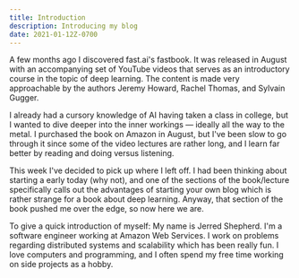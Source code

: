 ```yaml
---
title: Introduction
description: Introducing my blog
date: 2021-01-12Z-0700
---
```


A few months ago I discovered fast.ai's fastbook. It was released in August with an accompanying set of YouTube videos that serves as an introductory course in the topic of deep learning. The content is made very approachable by the authors Jeremy Howard, Rachel Thomas, and Sylvain Gugger.

I already had a cursory knowledge of AI having taken a class in college, but I wanted to dive deeper into the inner workings — ideally all the way to the metal. I purchased the book on Amazon in August, but I've been slow to go through it since some of the video lectures are rather long, and I learn far better by reading and doing versus listening.

This week I've decided to pick up where I left off. I had been thinking about starting a early today (why not), and one of the sections of the book/lecture specifically calls out the advantages of starting your own blog which is rather strange for a book about deep learning. Anyway, that section of the book pushed me over the edge, so now here we are.

To give a quick introduction of myself: My name is Jerred Shepherd. I'm a software engineer working at Amazon Web Services. I work on problems regarding distributed systems and scalability which has been really fun. I love computers and programming, and I often spend my free time working on side projects as a hobby.

